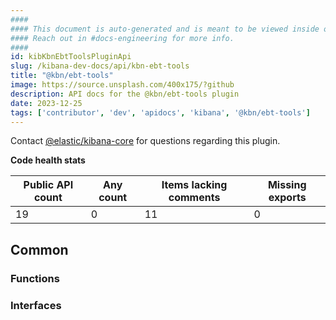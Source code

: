 ```yaml
---
####
#### This document is auto-generated and is meant to be viewed inside our experimental, new docs system.
#### Reach out in #docs-engineering for more info.
####
id: kibKbnEbtToolsPluginApi
slug: /kibana-dev-docs/api/kbn-ebt-tools
title: "@kbn/ebt-tools"
image: https://source.unsplash.com/400x175/?github
description: API docs for the @kbn/ebt-tools plugin
date: 2023-12-25
tags: ['contributor', 'dev', 'apidocs', 'kibana', '@kbn/ebt-tools']
---
```




Contact [@elastic/kibana-core](https://github.com/orgs/elastic/teams/kibana-core) for questions regarding this plugin.

**Code health stats**

| Public API count  | Any count | Items lacking comments | Missing exports |
|-------------------|-----------|------------------------|-----------------|
| 19 | 0 | 11 | 0 |

## Common

### Functions
<DocDefinitionList data={kbnEbtToolsObj.common.functions}/>

### Interfaces
<DocDefinitionList data={kbnEbtToolsObj.common.interfaces}/>

